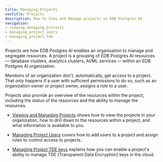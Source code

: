 ```yaml
---
title: Managing Projects
navTitle: Projects
description: How to View and Manage projects in EDB Postgres AI
navigation:
- viewing_managing_projects
- managing_project_users
- managing_project_tde
---
```


Projects are how EDB Postgres AI enables an organisation to manage and segregate resources. A project is a grouping of EDB Postgres AI resources &mdash; database clusters, analytics clusters, AI/ML services &mdash; within an EDB Postgres AI organization.

Members of an organization don't, automatically, get access to a project. That only happens if a user with sufficient permissions to do so, such as an organization owner or project owner, assigns a role to a user.

Projects also provide an overview of the resources within the project, including the status of the resources and the ability to manage the resources.

* [Viewing and Managing Projects](viewing_managing_projects) shows how to view the projects in your organization, how to drill down to the resources within a project, and what information is available to you.

* [Managing Project Users](managing_project_users) covers how to add users to a project and assign roles to control access to projects.

* [Managing Project TDE keys](managing_project_tde) explains how you can enable a project's ability to manage TDE (Transparent Data Encryption) keys in the cloud.

